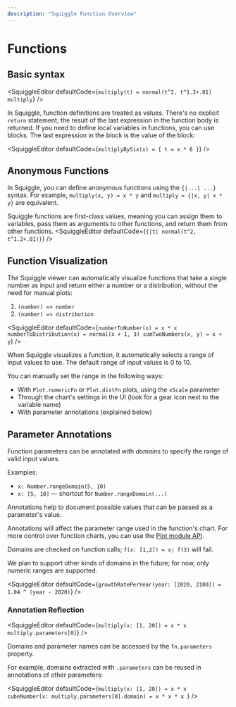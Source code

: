 ```yaml
---
description: "Squiggle Function Overview"
---
```


# Functions

## Basic syntax

<SquiggleEditor
  defaultCode={`multiply(t) = normal(t^2, t^1.2+.01)
multiply`}
/>

In Squiggle, function definitions are treated as values. There's no explicit `return` statement; the result of the last expression in the function body is returned.
If you need to define local variables in functions, you can use blocks. The last expression in the block is the value of the block:

<SquiggleEditor
  defaultCode={`multiplyBySix(x) = {
    t = x * 6
  }`}
/>

## Anonymous Functions

In Squiggle, you can define anonymous functions using the `{|...| ...}` syntax. For example, `multiply(x, y) = x * y` and `multiply = {|x, y| x * y}` are equivalent.

Squiggle functions are first-class values, meaning you can assign them to variables, pass them as arguments to other functions, and return them from other functions.
<SquiggleEditor defaultCode={`{|t| normal(t^2, t^1.2+.01)}`} />

## Function Visualization

The Squiggle viewer can automatically visualize functions that take a single number as input and return either a number or a distribution, without the need for manual plots:

1. `(number) => number`
2. `(number) => distribution`

<SquiggleEditor defaultCode={`numberToNumber(x) = x * x
numberToDistribution(x) = normal(x + 1, 3)
sumTwoNumbers(x, y) = x + y`} />

When Squiggle visualizes a function, it automatically selects a range of input values to use.
The default range of input values is 0 to 10.

You can manually set the range in the following ways:

- With `Plot.numericFn` or `Plot.distFn` plots, using the `xScale` parameter
- Through the chart's settings in the UI (look for a gear icon next to the variable name)
- With parameter annotations (explained below)
## Parameter Annotations

Function parameters can be annotated with _domains_ to specify the range of valid input values.

Examples:

- `x: Number.rangeDomain(5, 10)`
- `x: [5, 10]` — shortcut for `Number.rangeDomain(...)`

Annotations help to document possible values that can be passed as a parameter's value.

Annotations will affect the parameter range used in the function's chart. For more control over function charts, you can use the [Plot module API](/docs/Api/Plot).

Domains are checked on function calls; `f(x: [1,2]) = x; f(3)` will fail.

We plan to support other kinds of domains in the future; for now, only numeric ranges are supported.

<SquiggleEditor
  defaultCode={`growthRatePerYear(year: [2020, 2100]) = 1.04 ^ (year - 2020)`}
/>

### Annotation Reflection

<SquiggleEditor
  defaultCode={`multiply(x: [1, 20]) = x * x
multiply.parameters[0]`}
/>

Domains and parameter names can be accessed by the `fn.parameters` property.

For example, domains extracted with `.parameters` can be reused in annotations of other parameters:

<SquiggleEditor
  defaultCode={`multiply(x: [1, 20]) = x * x
cubeNumber(x: multiply.parameters[0].domain) = x * x * x
`}
/>